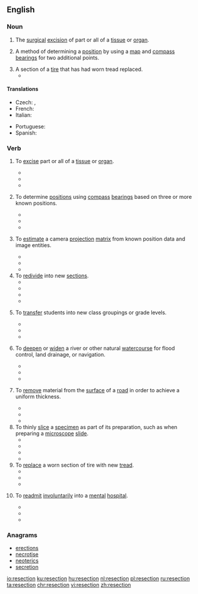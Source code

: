 ==English==

===Noun===
{{en-noun}}
{{wikipedia}}

# {{label|en|medicine}} The [[surgical]] [[excision]] of part or all of a [[tissue]] or [[organ]].
# {{label|en|surveying}} A method of determining a [[position]] by using a [[map]] and [[compass]] [[bearing]]s for two additional points.
# A section of a [[tire]] that has had worn tread replaced.
#* {{quote-journal|work=Popular Mechanics|title=Tire Doctor|year=1955|month=April|page=238|volume=103|number=4|author=James Joseph|passage=A bruised carcass can often be saved by investing $11.00 in a '''resection'''.}}

====Translations====
{{trans-top|surgical excision}}
* Czech: {{t+|cs|resekce|f}}, {{t|cs|vyříznutí|n}}
* French: {{t+|fr|résection}}
* Italian: {{t+|it|resezione}}
{{trans-mid}}
* Portuguese: {{t|pt|resecção}}
* Spanish: {{t|es|resección}}
{{trans-bottom}}

===Verb===
{{en-verb}}

# {{label|en|medicine}} To [[excise]] part or all of a [[tissue]] or [[organ]].
#* {{quote-book|title=Manual of Aesthetic Surgery|author=Werner Mang|year=2011|page=167|ISBN=354078795X|passage=Most articles published after this date, however, mention the '''resectioning''' of fat around the eyes as an essential constituent of corrective lid surgery.}}
#* {{quote-book|title=Ruin Nation: Destruction and the American Civil War|author=Megan Kate Nelson|year=2012|page=177|ISBN=0820342513|passage=...these problems and the overwhelming numbers of wounded men flooding into hospitals after battles meant that amputations and '''resectioning''' of joints (the removal of bones) became standard protocol.}}
#* {{quote-book|title=Right or Wrong: The Memoirs of Lord Bell|author=Tim Bell|year=2014|page=183|ISBN=1472909372|passage=Anyway, they did the operation, removed a huge lump, '''resectioned''' my colon, and gave me the news that they thought that the tumour hadn't spread.}}
# {{label|en|surveying}} To determine [[positions]] using [[compass]] [[bearing]]s based on three or more known positions.
#* {{quote-book|title=University of Texas Record - Volume 11|year=1913|page=454|passage=The Senior class was drilled in the use of the plane table; in '''resectioning''' on unknown points, the "three point problem," etc.}}
#* {{quote-book|title=Michigan Engineers Annual - Volumes 36-37|year=1918|page=125|passage=After construction of earthwork is completed the work should be '''resectioned''' and the estimates for final payment made according to the information thus obtained.}}
#* {{quote-book|title=Plane and Geodetic Surveying, Second Edition|author=Aylmer Johnson|year=2014|page=27|ISBN=1466589566|passage=For an independent check of the work, and a better indication of its accuracy, the point should be '''resectioned''', as described in the next section.}}
# {{label|en|digital image processing}} To [[estimate]] a camera [[projection]] [[matrix]] from known position data and image entities.
#* {{quote-book|title=Multiple View Geometry in Computer Vision|author=Richard Hartley & ‎Andrew Zisserman|year=2004|page=537|ISBN=1139449141|passage=The camera matrices and 3D structure are then computed for the frames 1-2-3-4, for example by first '''resectioning''' and then bundle adjustment.}}
#* {{quote-book|title=Intelligent Science and Intelligent Data Engineering|author=Yanning Zhang, ‎Zhi-Hua Zhou, & ‎Changshui Zhang|year=2012|page=459|ISBN=364231919X|passage=Based on the convex cone, they give a further improved method for homography and camera '''resectioning''''.}}
#* {{quote-book|title=Video Registration|author=Mubarak Shah & ‎Rakesh Kumar|year=2013|page=24|ISBN=1461504597|passage=The cost can be immediately reduced by only using key frames for the initial reconstruction, and then '''resectioning''' the other frames.}}
# To [[redivide]] into new [[section]]s.
#* {{quote-book|title=Journal of the House of Representatives of the State of Vermont|year=1879|page=121|passage=Also that the bill be '''resectioned''' to conform to the several amendments ; Which amendments were severally agreed to, and the bill as amended read the third time and passed.}}
#* {{quote-book|title=Reports of Cases Determined in the Circuit Court of the United States for the First Circuit from May term 1869 to May term 1878|author=‎Nathan Clifford & ‎William Henry Clifford|year=1880|page=27|passage=Mr. Dana '''resectioned''' the text, and added marginal titles; a work of much labor, not called for by his contract, and performed solely for the good of the book.}}
#* {{quote-book|title=Antiaircraft Journal - Volume 34|year=1910|page=176|passage=The projectiles were cleaned and weighed, and the powder blended, '''resectioned''' and reweighed by each of the companies who used it.}}
#* {{quote-book|title=Realizations|author=Martin Meisel|year=2014|page=181|ISBN=1400856094|passage=Henry Bishop's Weber-influenced score for Manfred entails a good deal of '''resectioning''' of the text, and is quite operatic in character.}}
# {{label|en|education}} To [[transfer]] students into new class groupings or grade levels.
#* {{quote-book|title=Educational Review - Volume 69|author=Nicholas Murray Butler, ‎Frank Pierrepont Graves, & ‎William McAndrew|year=1925|page=153|passage=In connection with a scheme of '''resectioning''', a number of questions naturally present themselves. When the students complete their first term or first year of the subject in the most efficient, intermediate, and least efficient sections, what process of equalization is going to occur at the beginning of the second term or year?}}
#* {{quote-book|title=West Point; America's power fraternity|author=K. Bruce Galloway & ‎Robert Bowie Johnson|year=1973|page=71|passage=This is easily understandable when, with '''resectioning''', a cadet is offered the opportunity to underperform with the only punishment being an easier class!}}
#* {{quote-book|title=For Brotherhood and Duty|author=Brian R. McEnany|year=2015|page=37|ISBN=0813160634|passage=Tully's class was initially assigned to sections alphabetically and then '''resectioned''' later in the year according to academic merit.}}
# {{label|en|civil engineering}} To [[deepen]] or [[widen]] a river or other natural [[watercourse]] for flood control, land drainage, or navigation.
#* {{quote-book|title=The Hydrology of the UK: A Study of Change|author=Mike Acreman|year=2012|page=70|ISBN=1134661339|passage=In England and Wales, this has resulted in significant regional variations (Table 3.4) with the Anglian region returning the highest proportions of embanked and '''resectioned''' river channels.}}
#* {{quote-book|title=River Conservation and Management|author=Philip Boon & ‎Paul Raven|year=2012|page=86|ISBN=0470682086|passage=The second case study illustrates the opportunities for linking data from different monitoring schemes by examining the relationship between two potential stressors: organic pollution and '''resectioning''' of the river channel.}}
#* {{quote-book|title=Hydro-Environmental Analysis: Freshwater Environments|author=James L. Martin|year=2013|page=213|ISBN=1482206080|passage='''Resectioned''' rivers are commonly trapezoidal and wider and deeper than natural rivers.}}
# {{label|en|civil engineering|chiefly|India}} To [[remove]] material from the [[surface]] of a [[road]] in order to achieve a uniform thickness.
#* {{quote-book|title=Report on the Administration of Burma|author=Burma Rights Movement for Action|year=1908|page=54|passage=The road from Periwegon to Ananbaw was '''resectioned''' and raised in places.}}
#* {{quote-book|title=Report on the Municipal Administration of Calcutta|year=1911|page=xv|passage=...a very large quantity of metal obtained by '''resectioning''' and cutting down roads to the regulation camber was used in repairs.}}
#* {{quote-book|title=P. W. D. Handbook, Bombay|author=‎E. L. Marryat|year=1960|passage=The quantity of asphalt used will vary with the nature of the work. Where no '''resectioning''' of the road is necessary, i.e., where the new 2" layer is uniform in thickness on the picked up old surface 0-9cwt, or 100lbs. per 100 sq. ft. will be sufficient, as the binding material in the old surface works up through the new metal.}}
# To thinly [[slice]] a [[specimen]] as part of its preparation, such as when preparing a [[microscope]] [[slide]].
#* {{quote-book|title=Canadian Journal of Soil Science - Volume 51|year=1971|page=247|passage=Mounting with Lakeside-70 thermoplastic cement was used extensively but it was too brittle, caused occasional plucking of sand grains during grinding and polishing, and was not strong enough to hold the mounted specimen during '''resectioning'''; its thermoplastic requirements caused warping of specimens.}}
#* {{quote-book|title=Cellular and Molecular Methods in Neuroscience Research|author=Adalberto Merighi & ‎Giorgio Carmignoto|year=2007|page=193|ISBN=0387224602|passage=After fixation, the 400-μm-thick slice should be '''resectioned''' into 50-μm thick sections for further histological processing.}}
#* {{quote-book|title=Intracellular Staining in Neurobiology|author=Stanley B. Kater & ‎Charles Nicholson|year=2012|page=79|ISBN=3642871232|passage=Correlating very small isolated profiles by either method was difficult because of distortions caused by '''resectioning''' and the heating of the plastic by the electron beam.}}
#* {{quote-book|title=Bone Histology of Fossil Tetrapods|author=Kevin Padian & ‎Ellen-Thérèse Lamm|year=2013|page=59|ISBN=0520273524|passage=They include a critical step of vacuum embedding the specimen, as well as cutting and mounting individual serial sections, as opposed to the traditional method described of preparing and mounting an entire block followed by '''resectioning''' to produce a thinner mounted sample (Neese 2004).}}
# To [[replace]] a worn section of tire with new [[tread]].
#* {{quote-book|title=The Goodrich - Volumes 3-4|author=B.F. Goodrich Company|year=1913|page=97|passage=Where, however, this chafing extends through the fabric or by reason of an aggravated skid,—the fabric is ground through at any point, '''resectioning''' would be necessary in addition.}}
#* {{quote-book|title=Problems of American Small Business - Parts 16-24|author=United States Congress Senate Special Committee to Study Problems of American Small Business|year=1943|page=2515|passage=So far as our company-owned stores are concerned, we mount tires, new. tires, that are purchased and arrange for the repair or recapping or '''resectioning''' of tires that are brought to us. We do not own or operate molds or equipment for '''resectioning''' or recapping tires.}}
#* {{quote-book|title=Board of Contract appeals decisions - Volume 69, Issue 2|year=1970|page=28|passage=After the incident, appellant did have the damaged tire '''resectioned''' at a cost of $204.00.}}
# {{label|en|UK|AU|NZ}} To [[readmit]] [[involuntary|involuntarily]] into a [[mental]] [[hospital]].
#* {{quote-book|title=Legal Action: The Bulletin of the Legal Action Group|year=2002|page=12|passage=According to Dyson LJ, mental health professionals will be acting unlawfully in '''resectioning''' a patient following discharge by a tribunal if 'the sole or principal ground on which they rely is one which in substance has been rejected by the tribunal.'}}
#* {{quote-book|title=The Fourth Helen of the Apocalypse!|author=Simon Richard Lee|year=2009|page=28|ISBN=1409294838|passage=After just three weeks at home, with yet more 'abuse in the community' I am '''resectioned''', and Helen re-admitted the same night.}}
#* {{quote-book|title=Ship of Fools|author=Rod Madocks|year=2013|ISBN=1907869891|passage=He argued that the only way that his client could be retained in the hospital was if she was '''resectioned''' altogether. To be assessed for a new section she had to show fresh evidence of mental disorder and risk to others.}}

===Anagrams===
* [[erections#English|erections]]
* [[necrotise#English|necrotise]]
* [[neoterics#English|neoterics]]
* [[secretion#English|secretion]]

[[io:resection]]
[[ku:resection]]
[[hu:resection]]
[[nl:resection]]
[[pl:resection]]
[[ru:resection]]
[[ta:resection]]
[[chr:resection]]
[[vi:resection]]
[[zh:resection]]
